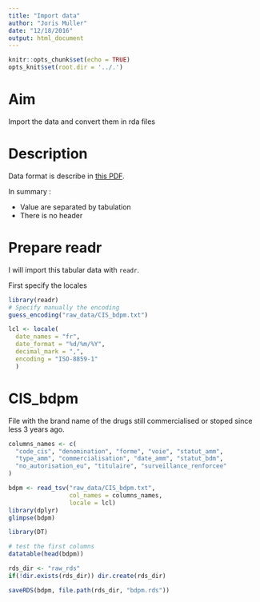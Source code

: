 ```yaml
---
title: "Import data"
author: "Joris Muller"
date: "12/18/2016"
output: html_document
---
```


```r
knitr::opts_chunk$set(echo = TRUE)
opts_knit$set(root.dir = '../.')
```

# Aim

Import the data and convert them in rda files

# Description

Data format is describe in [this PDF](http://base-donnees-publique.medicaments.gouv.fr/docs/Contenu_et_format_des_fichiers_telechargeables_dans_la_BDM_v1.pdf).

In summary :

- Value are separated by tabulation
- There is no header

# Prepare readr

I will import this tabular data with `readr`.

First specify the locales

```r
library(readr)
# Specify manually the encoding
guess_encoding("raw_data/CIS_bdpm.txt")

lcl <- locale(
  date_names = "fr",
  date_format = "%d/%m/%Y",
  decimal_mark = ",",
  encoding = "ISO-8859-1"
  )
```

# CIS_bdpm

File with the brand name of the drugs still commercialised or stoped since less 3 years ago.

```r

columns_names <- c(
  "code_cis", "denomination", "forme", "voie", "statut_amm", 
  "type_amm", "commercialisation", "date_amm", "statut_bdm",
  "no_autorisation_eu", "titulaire", "surveillance_renforcee"
)

bdpm <- read_tsv("raw_data/CIS_bdpm.txt", 
                 col_names = columns_names,
                 locale = lcl)
library(dplyr)
glimpse(bdpm)

library(DT)

# test the first columns
datatable(head(bdpm))

rds_dir <- "raw_rds"
if(!dir.exists(rds_dir)) dir.create(rds_dir)

saveRDS(bdpm, file.path(rds_dir, "bdpm.rds"))
```




